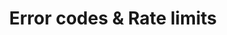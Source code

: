 ---
title: 'Error codes & Rate limits'
description: 'Welcome to V3 of TMDB API reference'
icon: "times-circle"
iconType: "solid"
---